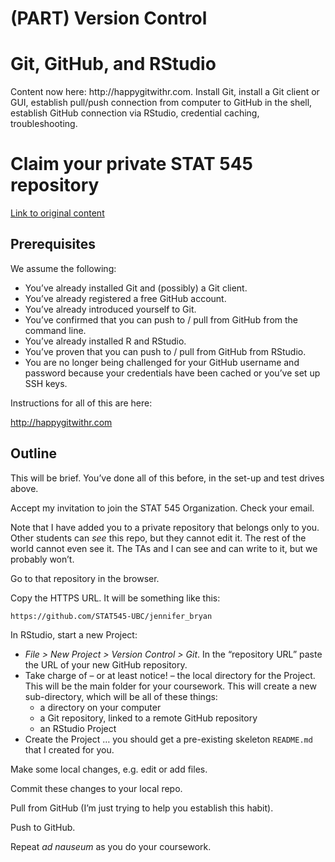 # (PART) Version Control {-} 

# Git, GitHub, and RStudio

Content now here: http://happygitwithr.com. Install Git, install a Git client or GUI, establish pull/push connection from computer to GitHub in the shell, establish GitHub connection via RStudio, credential caching, troubleshooting.

# Claim your private STAT 545 repository

[Link to original content](http://stat545.com/git08_claim-stat545-repo.html)

## Prerequisites

We assume the following: 

  * You've already installed Git and (possibly) a Git client.
  * You've already registered a free GitHub account.
  * You've already introduced yourself to Git.
  * You've confirmed that you can push to / pull from GitHub from the command line.
  * You've already installed R and RStudio.
  * You've proven that you can push to / pull from GitHub from RStudio.
  * You are no longer being challenged for your GitHub username and password because your credentials have been cached or you've set up SSH keys.
  
Instructions for all of this are here:

<http://happygitwithr.com>

## Outline

This will be brief. You've done all of this before, in the set-up and test drives above.

Accept my invitation to join the STAT 545 Organization. Check your email.

Note that I have added you to a private repository that belongs only to you. Other students can *see* this repo, but they cannot edit it. The rest of the world cannot even see it. The TAs and I can see and can write to it, but we probably won't.

Go to that repository in the browser.

Copy the HTTPS URL. It will be something like this:

``` shell
https://github.com/STAT545-UBC/jennifer_bryan
```

In RStudio, start a new Project:

  * *File > New Project > Version Control > Git*. In the "repository URL" paste the URL of your new GitHub repository.
  * Take charge of -- or at least notice! -- the local directory for the Project. This will be the main folder for your coursework. This will create a new sub-directory, which will be all of these things:
    - a directory on your computer
    - a Git repository, linked to a remote GitHub repository
    - an RStudio Project
  * Create the Project ... you should get a pre-existing skeleton `README.md` that I created for you.

Make some local changes, e.g. edit or add files.

Commit these changes to your local repo.

Pull from GitHub (I'm just trying to help you establish this habit).

Push to GitHub.

Repeat *ad nauseum* as you do your coursework.
